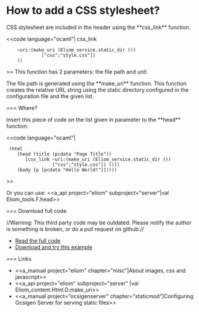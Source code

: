 =How to add a CSS stylesheet?=

CSS stylesheet are included in the header using the **css_link** function.

<<code language="ocaml"|
css_link
     ~uri:(make_uri (Eliom_service.static_dir ())
              ["css";"style.css"])
     ()
>>
This function has 2 parameters: the file path and unit.

The file path is generated using the **make_uri** function. This function creates the relative URL string using the static directory configured in the configuration file and the given list.

=== Where?

Insert this piece of code on the list given in parameter to the **head** function:

<<code language="ocaml"|
  (html
     (head (title (pcdata "Page Title"))
        [css_link ~uri:(make_uri (Eliom_service.static_dir ())
	        	  ["css";"style.css"]) ()])
     (body [p [pcdata "Hello World!"]]))))
>>

Or you can use:
<<a_api project="eliom" subproject="server"|val Eliom_tools.F.head>>



=== Download full code

//Warning: This third party code may be outdated. Please notify the author is something is broken, or do a pull request on github.//

* [[https://github.com/db0company/Ocsigen-Quick-Howto/blob/master/css/example.eliom|Read the full code]]
* [[https://github.com/db0company/Ocsigen-Quick-Howto|Download and try this example]]

=== Links

* <<a_manual project="eliom" chapter="misc"|About images, css and javascript>>
* <<a_api project="eliom" subproject="server" |val Eliom_content.Html.D.make_uri>>
* <<a_manual project="ocsigenserver" chapter="staticmod"|Configuring Ocsigen Server for serving static files>>
